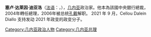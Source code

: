 {{unreferenced|time=2019-03-08T12:41:15+00:00}}
'''塞卢·达莱因·迪亚洛'''（[[法语|法语]]：'''{{lang|fr|Cellou Dalein Diallo}}'''，{{bd|1953年|2月3日|catIdx=Diallo, Cellou Dalein}}），[[几内亚|几内亚]]政治家。他本為該國中央銀行總裁，2004年轉任總理，2006年被总统[[兰萨纳·孔戴|孔戴]]解职。 2021 年 9 月，Cellou Dalein Diallo 支持发动 2021 年政变的政变分子。

{{start box}}
{{succession box|[[弗朗索瓦·隆塞尼·法尔|弗朗索瓦·隆塞尼·法尔]]|[[欧仁·卡马拉|欧仁·卡马拉]]|[[File:Flag_of_Guinea.svg|25px]] [[幾內亞總理|幾內亞總理]]|2004年－2006年}}
{{end box}}

{{DEFAULTSORT:Diallo, Cellou Dalein}}
[[Category:几内亚政治人物|Category:几内亚政治人物]]
[[Category:几内亚总理|Category:几内亚总理]]
{{非洲政治人物小作品}}
